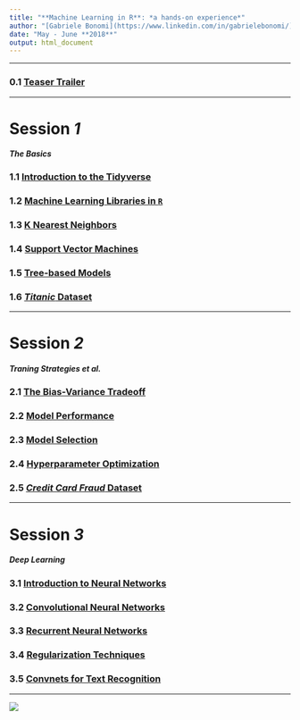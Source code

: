 ```yaml
---
title: "**Machine Learning in R**: *a hands-on experience*"
author: "[Gabriele Bonomi](https://www.linkedin.com/in/gabrielebonomi/), [Fabio Colombo](https://www.linkedin.com/in/fabio-colombo-50bbba20/), [Luca Mammi](https://www.linkedin.com/in/lucamammi/)"
date: "May - June **2018**"
output: html_document
---
```


___

### 0.1 [Teaser Trailer](https://goo.gl/tfbB1a)

___



# **Session** *1*
#### *The Basics*

### 1.1 [Introduction to the Tidyverse](https://goo.gl/6nemLy)
### 1.2 [Machine Learning Libraries in $\texttt{R}$](https://goo.gl/tchc7X)
### 1.3 [K Nearest Neighbors](https://goo.gl/PDp2Yi)
### 1.4 [Support Vector Machines](https://goo.gl/tLHcv8)
### 1.5 [Tree-based Models](https://goo.gl/YaAi7s)
### 1.6 [*Titanic* Dataset](https://goo.gl/5WxZTZ)
___
# **Session** *2*
##### *Traning Strategies et al.*

### 2.1 [The Bias-Variance Tradeoff](https://goo.gl/3bXPU6)
### 2.2 [Model Performance](https://goo.gl/YLAksi)
### 2.3 [Model Selection](https://goo.gl/YkMmvr)
### 2.4 [Hyperparameter Optimization](https://goo.gl/zGa4GR)
### 2.5 [*Credit Card Fraud* Dataset](https://goo.gl/dy7To6)
___

# **Session** *3*
##### *Deep Learning*

### 3.1 [Introduction to Neural Networks](https://goo.gl/JxUbRV)
### 3.2 [Convolutional Neural Networks](https://goo.gl/sGMK2D)
### 3.3 [Recurrent Neural Networks](https://goo.gl/imRcr1)
### 3.4 [Regularization Techniques](https://goo.gl/iAf2KU)
### 3.5 [Convnets for Text Recognition](https://goo.gl/Cnt5ta)

___

![](../fig/ml_everywhere.jpg)
